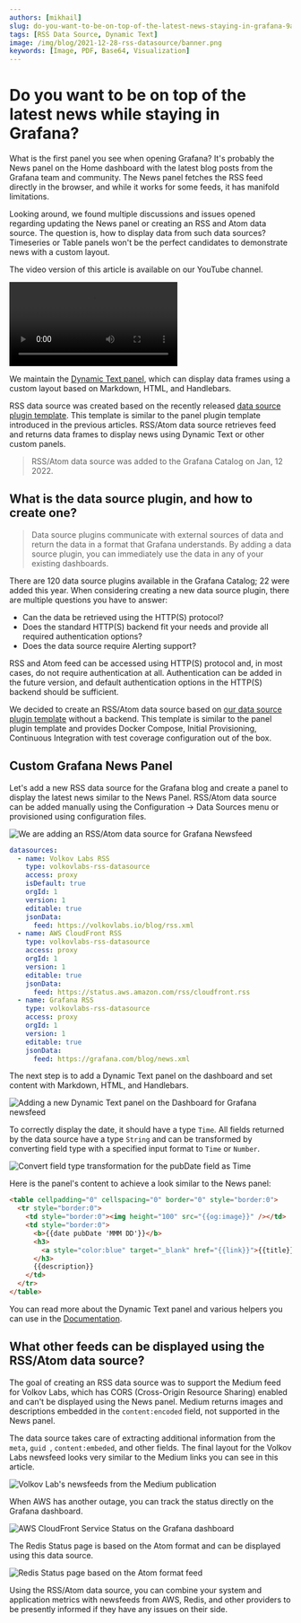 ```yaml
---
authors: [mikhail]
slug: do-you-want-to-be-on-top-of-the-latest-news-staying-in-grafana-9abb064ed449
tags: [RSS Data Source, Dynamic Text]
image: /img/blog/2021-12-28-rss-datasource/banner.png
keywords: [Image, PDF, Base64, Visualization]
---
```



# Do you want to be on top of the latest news while staying in Grafana?

What is the first panel you see when opening Grafana? It's probably the News panel on the Home dashboard with the latest blog posts from the Grafana team and community. The News panel fetches the RSS feed directly in the browser, and while it works for some feeds, it has manifold limitations.

<!--truncate-->

Looking around, we found multiple discussions and issues opened regarding updating the News panel or creating an RSS and Atom data source. The question is, how to display data from such data sources? Timeseries or Table panels won't be the perfect candidates to demonstrate news with a custom layout.

The video version of this article is available on our YouTube channel.

<Video
  src="https://www.youtube.com/embed/RAxqS2hpWkg"
  title="News feed tutorial for Grafana Dashboard."
/>

We maintain the [Dynamic Text panel](/plugins/volkovlabs-dynamictext-panel), which can display data frames using a custom layout based on Markdown, HTML, and Handlebars.

RSS data source was created based on the recently released [data source plugin template](/plugins/volkovlabs-abc-datasource). This template is similar to the panel plugin template introduced in the previous articles. RSS/Atom data source retrieves feed and returns data frames to display news using Dynamic Text or other custom panels.

> RSS/Atom data source was added to the Grafana Catalog on Jan, 12 2022.

## What is the data source plugin, and how to create one?

> Data source plugins communicate with external sources of data and return the data in a format that Grafana understands. By adding a data source plugin, you can immediately use the data in any of your existing dashboards.

There are 120 data source plugins available in the Grafana Catalog; 22 were added this year. When considering creating a new data source plugin, there are multiple questions you have to answer:

- Can the data be retrieved using the HTTP(S) protocol?
- Does the standard HTTP(S) backend fit your needs and provide all required authentication options?
- Does the data source require Alerting support?

RSS and Atom feed can be accessed using HTTP(S) protocol and, in most cases, do not require authentication at all. Authentication can be added in the future version, and default authentication options in the HTTP(S) backend should be sufficient.

We decided to create an RSS/Atom data source based on [our data source plugin template](/plugins/volkovlabs-abc-datasource) without a backend. This template is similar to the panel plugin template and provides Docker Compose, Initial Provisioning, Continuous Integration with test coverage configuration out of the box.

## Custom Grafana News Panel

Let's add a new RSS data source for the Grafana blog and create a panel to display the latest news similar to the News Panel. RSS/Atom data source can be added manually using the Configuration -> Data Sources menu or provisioned using configuration files.

![We are adding an RSS/Atom data source for Grafana Newsfeed](datasource.png)

```yaml
datasources:
  - name: Volkov Labs RSS
    type: volkovlabs-rss-datasource
    access: proxy
    isDefault: true
    orgId: 1
    version: 1
    editable: true
    jsonData:
      feed: https://volkovlabs.io/blog/rss.xml
  - name: AWS CloudFront RSS
    type: volkovlabs-rss-datasource
    access: proxy
    orgId: 1
    version: 1
    editable: true
    jsonData:
      feed: https://status.aws.amazon.com/rss/cloudfront.rss
  - name: Grafana RSS
    type: volkovlabs-rss-datasource
    access: proxy
    orgId: 1
    version: 1
    editable: true
    jsonData:
      feed: https://grafana.com/blog/news.xml
```

The next step is to add a Dynamic Text panel on the dashboard and set content with Markdown, HTML, and Handlebars.

![Adding a new Dynamic Text panel on the Dashboard for Grafana newsfeed](dashboard.png)

To correctly display the date, it should have a type `Time`. All fields returned by the data source have a type `String` and can be transformed by converting field type with a specified input format to `Time` or `Number`.

![Convert field type transformation for the pubDate field as Time](transformation.png)

Here is the panel's content to achieve a look similar to the News panel:

```html
<table cellpadding="0" cellspacing="0" border="0" style="border:0">
  <tr style="border:0">
    <td style="border:0"><img height="100" src="{{og:image}}" /></td>
    <td style="border:0">
      <b>{{date pubDate 'MMM DD'}}</b>
      <h3>
        <a style="color:blue" target="_blank" href="{{link}}">{{title}}</a>
      </h3>
      {{description}}
    </td>
  </tr>
</table>
```

You can read more about the Dynamic Text panel and various helpers you can use in the [Documentation](/plugins/volkovlabs-dynamictext-panel).

## What other feeds can be displayed using the RSS/Atom data source?

The goal of creating an RSS data source was to support the Medium feed for Volkov Labs, which has CORS (Cross-Origin Resource Sharing) enabled and can't be displayed using the News panel. Medium returns images and descriptions embedded in the `content:encoded` field, not supported in the News panel.

The data source takes care of extracting additional information from the `meta`, `guid `, `content:embeded`, and other fields. The final layout for the Volkov Labs newsfeed looks very similar to the Medium links you can see in this article.

![Volkov Lab's newsfeeds from the Medium publication](panel.png)

When AWS has another outage, you can track the status directly on the Grafana dashboard.

![AWS CloudFront Service Status on the Grafana dashboard](aws.png)

The Redis Status page is based on the Atom format and can be displayed using this data source.

![Redis Status page based on the Atom format feed](redis.png)

Using the RSS/Atom data source, you can combine your system and application metrics with newsfeeds from AWS, Redis, and other providers to be presently informed if they have any issues on their side.
